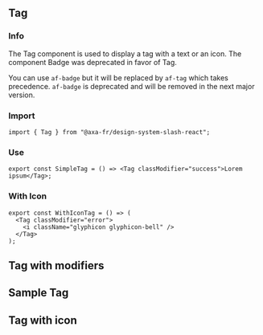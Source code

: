 
<Meta of={TagStories} />

## Tag

### Info

The Tag component is used to display a tag with a text or an icon. The component Badge was deprecated in favor of Tag.

You can use `af-badge` but it will be replaced by `af-tag` which takes precedence. `af-badge` is deprecated and will be removed in the next major version.

### Import

```tsx title="test.js"
import { Tag } from "@axa-fr/design-system-slash-react";
```

### Use

```tsx title="test.js"
export const SimpleTag = () => <Tag classModifier="success">Lorem ipsum</Tag>;
```

### With Icon

```tsx title="test.js"
export const WithIconTag = () => (
  <Tag classModifier="error">
    <i className="glyphicon glyphicon-bell" />
  </Tag>
);
```

## Tag with modifiers

<Canvas of={TagStories.MultiExamples} />

## Sample Tag

<Canvas of={TagStories.Default} />
<Controls of={TagStories.Default} />

## Tag with icon

<Canvas of={TagStories.TagIconStory} />
<Controls of={TagStories.TagIconStory} />
